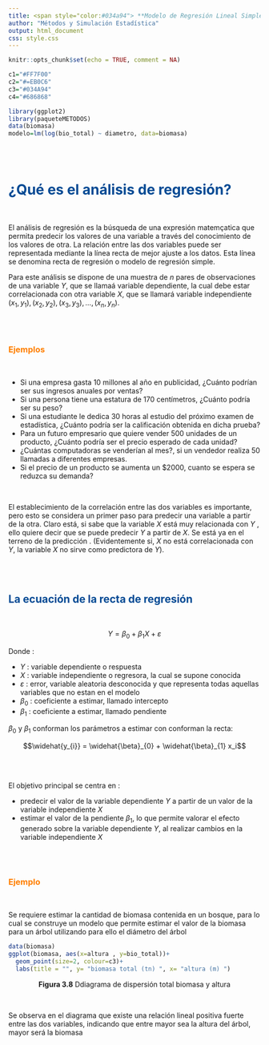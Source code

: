 ```yaml
---
title: <span style="color:#034a94"> **Modelo de Regresión Lineal Simple**</span>
author: "Métodos y Simulación Estadística"
output: html_document
css: style.css
---
```


```r
knitr::opts_chunk$set(echo = TRUE, comment = NA)

c1="#FF7F00"
c2="#=EB0C6"
c3="#034A94"
c4="#686868"

library(ggplot2)
library(paqueteMETODOS)
data(biomasa)
modelo=lm(log(bio_total) ~ diametro, data=biomasa)
```

</br></br>

# <span style="color:#034a94">**¿Qué es el análisis de regresión?**</span>

</br>

El análisis de regresión es la búsqueda de una expresión matemçatica que permita predecir los valores de una variable a través del conocimiento de los valores de otra. La relación entre las dos variables puede ser representada mediante la línea recta de mejor ajuste a los datos. Esta línea se denomina recta de regresión o modelo de regresión simple.

Para este análisis se dispone de una muestra de $n$ pares de observaciones de una variable $Y$, que se llamaá variable dependiente, la cual debe estar correlacionada con otra variable $X$, que se llamará variable independiente $(x_{1},y_{1}), (x_{2},y_{2}),(x_{3},y_{3}), ...,(x_{n},y_{n})$.

</br></br>

### <span style="color:#FF7F00">**Ejemplos**</span> 

</br>

* Si una empresa gasta 10 millones al año en publicidad, ¿Cuánto podrían ser sus ingresos anuales por ventas?
* Si una persona tiene una estatura de 170 centímetros, ¿Cuánto podría ser su peso?
* Si una estudiante le dedica 30 horas al estudio del próximo examen de estadística, ¿Cuánto podría ser la calificación obtenida en dicha prueba?
* Para un futuro empresario que quiere vender 500 unidades de un producto, ¿Cuánto podría ser el precio esperado de cada unidad?
* ¿Cuántas computadoras se venderían al mes?, si un vendedor realiza 50 llamadas a diferentes empresas.
* Si el precio de un producto se aumenta un $2000, cuanto se espera se reduzca su demanda?

</br>

El establecimiento de la correlación entre las dos variables es importante, pero esto se considera un primer paso para predecir una variable a partir de la otra. Claro está, si sabe que la variable $X$ está muy relacionada con $Y$ , ello quiere decir que se puede predecir $Y$ a partir de $X$.  Se está ya en el terreno de la predicción . (Evidentemente si, $X$ no está correlacionada con $Y$, la variable $X$ no sirve como predictora de $Y$).

</br></br>

## <span style="color:#034a94">**La ecuación de la recta de regresión**</span>

</br>


<div class="content-box-blue">

$$Y = \beta_{0} + \beta_{1} X +  \varepsilon $$
</div>
Donde :

* $Y$ : variable dependiente o respuesta
* $X$ : variable independiente  o regresora, la cual se supone conocida
* $\varepsilon$ : error, variable aleatoria desconocida y que representa todas aquellas variables que no estan en el modelo
* $\beta_{0}$ : coeficiente a estimar, llamado intercepto
* $\beta_{1}$ : coeficiente a estimar, llamado pendiente

$\beta_{0}$ y $\beta_{1}$ conforman los parámetros a estimar con conforman la recta:


$$\widehat{y_{i}} = \widehat{\beta}_{0} + \widehat{\beta}_{1} x_i$$



</br></br>

El objetivo principal se centra en :

* predecir el valor de la variable dependiente $Y$ a partir de un valor de la variable independiente $X$
* estimar el valor de la pendiente $\beta_{1}$, lo que permite valorar el efecto generado sobre la variable dependiente $Y$, al realizar cambios en la variable independiente $X$

</br></br>

### <span style="color:#FF7F00">**Ejemplo**</span> 

</br>

Se requiere estimar la cantidad de biomasa contenida en un bosque, para lo cual se construye un modelo que permite estimar el valor de la biomasa para un árbol utilizando para ello el diámetro del árbol


```r
data(biomasa) 
ggplot(biomasa, aes(x=altura , y=bio_total))+
  geom_point(size=2, colour=c3)+
  labs(title = "", y= "biomasa total (tn) ", x= "altura (m) ") 
```
<center>
**Figura 3.8** Ddiagrama de dispersión total biomasa y altura
</center>

</br>

Se observa en el diagrama que existe una relación lineal  positiva fuerte entre las dos variables, indicando que entre mayor sea la altura del árbol, mayor será la biomasa

</br></br>






























